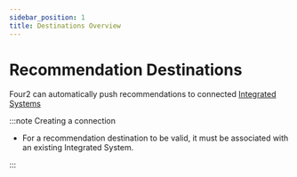 ```yaml
---
sidebar_position: 1
title: Destinations Overview
---
```


# Recommendation Destinations

Four2 can automatically push recommendations to connected [Integrated Systems](../connections/overview)

:::note Creating a connection

- For a recommendation destination to be valid, it must be associated with an existing Integrated System.

:::
